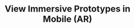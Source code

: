 ---
title: "View Immersive Prototypes in Mobile (AR)"
description: "Description of your new file."
---